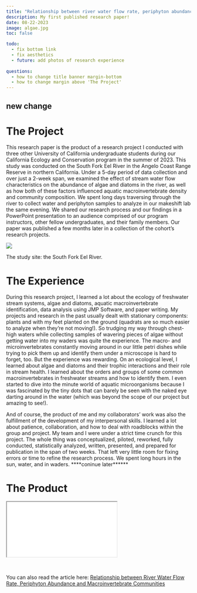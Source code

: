 ```yaml
---
title: "Relationship between river water flow rate, periphyton abundance and macroinvertebrate communities"
description: My first published research paper!
date: 08-22-2023
image: algae.jpg 
toc: false

todo:
  - fix bottom link
  - fix aesthetics
  - future: add photos of research experience
  
questions:
  - how to change title banner margin-bottom
  - how to change margin above 'The Project'
---
```

## new change

# [The Project]{.red-text}

This research paper is the product of a research project I conducted with three other University of California undergraduate students during our California Ecology and Conservation program in the summer of 2023. This study was conducted on the South Fork Eel River in the Angelo Coast Range Reserve in northern California. Under a 5-day period of data collection and over just a 2-week span, we examined the effect of stream water flow characteristics on the abundance of algae and diatoms in the river, as well as how both of these factors influenced aquatic macroinvertebrate density and community composition. We spent long days traversing through the river to collect water and periphyton samples to analyze in our makeshift lab the same evening. We shared our research process and our findings in a PowerPoint presentation to an audience comprised of our program instructors, other fellow undergraduates, and their family members. Our paper was published a few months later in a collection of the cohort's research projects. 

![](algae.jpg)
<p class="caption">
The study site: the South Fork Eel River.
</p>


# [The Experience]{.red-text}

During this research project, I learned a lot about the ecology of freshwater stream systems, algae and diatoms, aquatic macroinvertebrate identification, data analysis using JMP Software, and paper writing. My projects and research in the past usually dealt with stationary components: plants and with my feet planted on the ground (quadrats are so much easier to analyze when they're not moving!). So trudging my way through chest-high waters while collecting samples of wavering pieces of algae without getting water into my waders was quite the experience. The macro- and microinvertebrates constantly moving around in our little petri dishes while trying to pick them up and identify them under a microscope is hard to forget, too. But the experience was rewarding. On an ecological level, I learned about algae and diatoms and their trophic interactions and their role in stream health. I learned about the orders and groups of some common macroinvertebrates in freshwater streams and how to identify them. I even started to dive into the minute world of aquatic microorganisms because I was fascinated by the tiny dots that can barely be seen with the naked eye darting around in the water (which was beyond the scope of our project but amazing to see!). 

And of course, the product of me and my collaborators' work was also the fulfillment of the development of my interpersonal skills. I learned a lot about patience, collaboration, and how to deal with roadblocks within the group and project. My team and I were under a strict time crunch for this project. The whole thing was conceptualized, piloted, reworked, fully conducted, statistically analyzed, written, presented, and prepared for publication in the span of two weeks. That left very little room for fixing errors or time to refine the research process. We spent long hours in the sun, water, and in waders. ****coninue later******


# [The Product]{.red-text}

<div class="resize">
<iframe src="algae.pdf" class="iframe-style"></iframe>
</div>

<br>

You can also read the article here: [Relationship between River Water Flow Rate, Periphyton Abundance and Macroinvertebrate Communities](https://owenchoy.github.io/portfolio/algae/algae.pdf)

